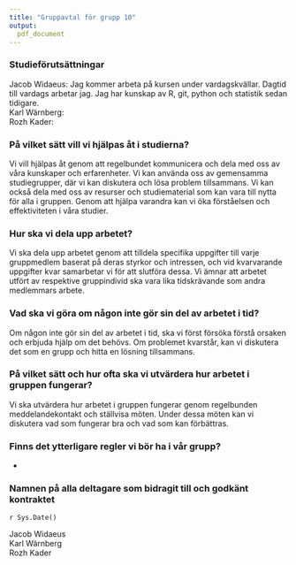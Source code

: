 ```yaml
---
title: "Gruppavtal för grupp 10"
output: 
  pdf_document
---
```

### Studieförutsättningar

Jacob Widaeus: Jag kommer arbeta på kursen under vardagskvällar. Dagtid till vardags arbetar jag.
Jag har kunskap av R, git, python och statistik sedan tidigare.  
Karl Wärnberg:  
Rozh Kader:  


### På vilket sätt vill vi hjälpas åt i studierna?

Vi vill hjälpas åt genom att regelbundet kommunicera och dela med oss av våra kunskaper och erfarenheter.
Vi kan använda oss av gemensamma studiegrupper, där vi kan diskutera och lösa problem tillsammans.
Vi kan också dela med oss av resurser och studiematerial som kan vara till nytta för alla i gruppen.
Genom att hjälpa varandra kan vi öka förståelsen och effektiviteten i våra studier.

### Hur ska vi dela upp arbetet?

Vi ska dela upp arbetet genom att tilldela specifika uppgifter till varje gruppmedlem baserat på deras styrkor och intressen,
och vid kvarvarande uppgifter kvar samarbetar vi för att slutföra dessa.
Vi ämnar att arbetet utfört av respektive gruppindivid ska vara lika tidskrävande som andra medlemmars arbete.

### Vad ska vi göra om någon inte gör sin del av arbetet i tid?

Om någon inte gör sin del av arbetet i tid, ska vi först försöka förstå orsaken och erbjuda hjälp om det behövs.
Om problemet kvarstår, kan vi diskutera det som en grupp och hitta en lösning tillsammans.

### På vilket sätt och hur ofta ska vi utvärdera hur arbetet i gruppen fungerar?

Vi ska utvärdera hur arbetet i gruppen fungerar genom regelbunden meddelandekontakt och ställvisa möten.
Under dessa möten kan vi diskutera vad som fungerar bra och vad som kan förbättras.

### Finns det ytterligare regler vi bör ha i vår grupp?

-

### Namnen på alla deltagare som bidragit till och godkänt kontraktet

`r Sys.Date()`

Jacob Widaeus  
Karl Wärnberg  
Rozh Kader